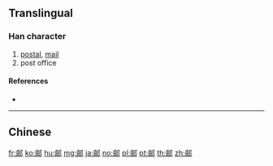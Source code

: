 {{character info/new}}
{{also|郵}}
==Translingual==

===Han character===
{{Han char|rn=163|rad=邑|as=05|sn=8|four=|canj=LWNL}}

# [[postal]], [[mail]]
# post office

====References====
* {{Han ref|kx=1269.200|dkj=39328|hdz=63763.010|uh=90AE|ud=37038}}

----

==Chinese==
{{zh-see|郵}}

[[fr:邮]]
[[ko:邮]]
[[hu:邮]]
[[mg:邮]]
[[ja:邮]]
[[no:邮]]
[[pl:邮]]
[[pt:邮]]
[[th:邮]]
[[zh:邮]]